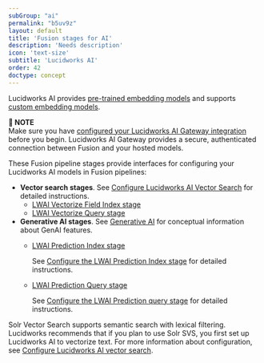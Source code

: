 ```yaml
---
subGroup: "ai"
permalink: "b5uv9z"
layout: default
title: 'Fusion stages for AI'
description: 'Needs description'
icon: 'text-size'
subtitle: 'Lucidworks AI'
order: 42
doctype: concept
---
```


Lucidworks AI provides [pre-trained embedding models](/lw-platform/ai/3vqfxe/pre-trained-embedding-models) and supports [custom embedding models](/lw-platform/ai/k1zkfn/custom-embedding-model-training). 

**📌 NOTE**\
Make sure you have [configured your Lucidworks AI Gateway integration](/how-to/y6euxl/configure-a-lucidworks-ai-gateway-integration) before you begin.
Lucidworks AI Gateway provides a secure, authenticated connection between Fusion and your hosted models.

These Fusion pipeline stages provide interfaces for configuring your Lucidworks AI models in Fusion pipelines:

* **Vector search stages**.  See [Configure Lucidworks AI Vector Search](/how-to/6bl4nm/configure-lucidworks-ai-vector-search) for detailed instructions.
  * [LWAI Vectorize Field Index stage](/managed-fusion/5.9/4h364i/lwai-vectorize-field)
  * [LWAI Vectorize Query stage](/managed-fusion/5.9/uxpzzw/lwai-vectorize-query)
* **Generative AI stages**.  See [Generative AI](/lw-platform/ai/r7ai90/generative-ai) for conceptual information about GenAI features.
  * [LWAI Prediction Index stage](/managed-fusion/5.9/bzik28/lwai-prediction)

    See [Configure the LWAI Prediction Index stage](/how-to/ua7khh/configure-the-lucidworks-ai-prediction-index-stage) for detailed instructions.
  * [LWAI Prediction Query stage](/managed-fusion/5.9/hnuyky/lwai-prediction)

    See [Configure the LWAI Prediction query stage](/how-to/6w8lxy/configure-the-lucidworks-ai-prediction-query-stage) for detailed instructions.

Solr Vector Search supports semantic search with lexical filtering. Lucidworks recommends that if you plan to use Solr SVS, you first set up Lucidworks AI to vectorize text. For more information about configuration, see [Configure Lucidworks AI vector search](/how-to/6bl4nm/configure-lucidworks-ai-vector-search).
